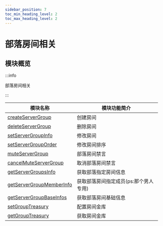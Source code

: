 ```yaml
---
sidebar_position: 7
toc_min_heading_level: 2
toc_max_heading_level: 2
---
```


# 部落房间相关

## 模块概览

:::info

部落房间相关

:::

| 模块名称                                                 | 模块功能简介                          |
| -------------------------------------------------------- | ------------------------------------- |
| [createServerGroup](createServerGroup.mdx)               | 创建房间                              |
| [deleteServerGroup](deleteServerGroup.mdx)               | 删除房间                              |
| [setServerGroupInfo](setServerGroupInfo.mdx)             | 修改房间                              |
| [setServerGroupOrder](setServerGroupOrder.mdx)           | 修改房间排序                          |
| [muteServerGroup](muteServerGroup.mdx)                   | 部落房间禁言                          |
| [cancelMuteServerGroup](cancelMuteServerGroup.mdx)       | 取消部落房间禁言                      |
| [getServerGroupsInfo](getServerGroupsInfo.mdx)           | 获取部落指定房间信息                  |
| [getServerGroupMemberInfo](getServerGroupMemberInfo.mdx) | 获取部落房间指定成员(ps:那个男人专用) |
| [getServerGroupBaseInfos](getServerGroupBaseInfos.mdx)   | 获取部落房间基础信息                  |
| [setGroupTreasury](setGroupTreasury.mdx)                 | 配置房间金库                          |
| [getGroupTreasury](getGroupTreasury.mdx)                 | 获取房间金库                          |
